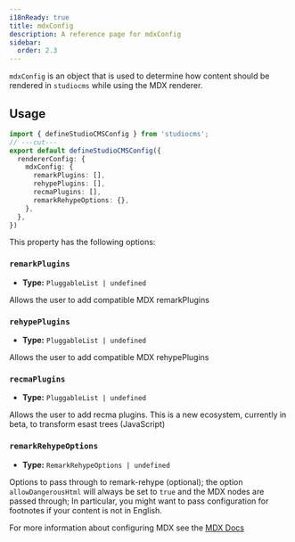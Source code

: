 ```yaml
---
i18nReady: true
title: mdxConfig
description: A reference page for mdxConfig
sidebar:
  order: 2.3
---
```



`mdxConfig` is an object that is used to determine how content should be rendered in `studiocms` while using the MDX renderer.

## Usage

```ts twoslash {3-8} title="studiocms.config.mjs"
import { defineStudioCMSConfig } from 'studiocms';
// ---cut---
export default defineStudioCMSConfig({
  rendererConfig: {
    mdxConfig: {
      remarkPlugins: [],
      rehypePlugins: [],
      recmaPlugins: [],
      remarkRehypeOptions: {},
    },
  },
})
```

This property has the following options:

### `remarkPlugins`

- **Type:** `PluggableList | undefined`

Allows the user to add compatible MDX remarkPlugins

### `rehypePlugins`

- **Type:** `PluggableList | undefined`

Allows the user to add compatible MDX rehypePlugins

### `recmaPlugins`

- **Type:** `PluggableList | undefined`

Allows the user to add recma plugins. This is a new ecosystem, currently in beta, to transform esast trees (JavaScript)

### `remarkRehypeOptions`

- **Type:** `RemarkRehypeOptions | undefined`

Options to pass through to remark-rehype (optional); the option `allowDangerousHtml` will always be set to `true` and the MDX nodes are passed through; In particular, you might want to pass configuration for footnotes if your content is not in English.

<ReadMore>For more information about configuring MDX see the [MDX Docs](https://mdxjs.com/docs/)</ReadMore>